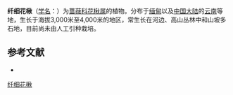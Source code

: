 {{Speciesbox
| name = 纤细花楸
| status = 
| status_system = 
| image =
| genus = Sorbus
| species = filipes
| authority = Hand.-Mazz.
}}

'''纤细花楸'''（[[学名|学名]]：{{lang|la|''Sorbus filipes''}}）为[[蔷薇科|蔷薇科]][[花楸属|花楸属]]的植物。分布于[[缅甸|缅甸]]以及[[中国大陆|中国大陆]]的[[云南|云南]]等地，生长于海拔3,000米至4,000米的地区，常生长在河边、高山丛林中和山坡多石地，目前尚未由人工引种栽培。

== 参考文献 ==
<div class="references-small">
* {{cite web| url =http://www.bioinfo.cn/db05/KmzwSpecies.php?action=view&id=19531| title =纤细花楸| work =《中国高等植物数据库全库》| publisher =中国科学院微生物研究所| author =昆明植物研究所| accessdate =2009-02-25| deadurl =yes| archiveurl =https://web.archive.org/web/20160305065215/http://www.bioinfo.cn/db05/KmzwSpecies.php?action=view&id=19531| archivedate =2016-03-05}}
</div>
{{Taxonbar|from=Q15230676}}

[[Category:花楸属|纤细花楸]]


{{植物小作品}}